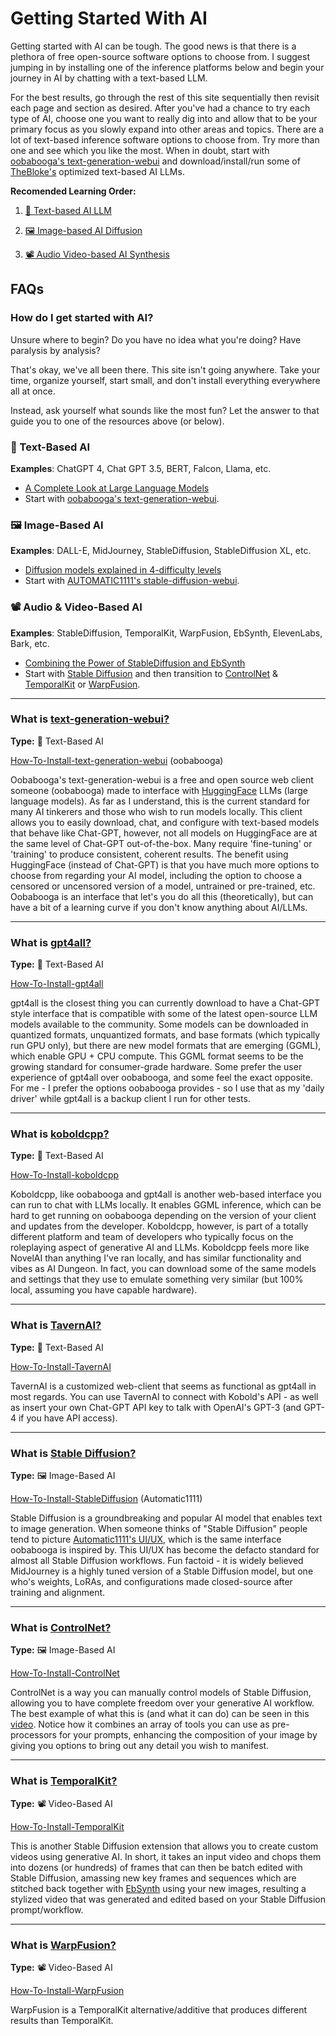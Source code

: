 # Getting Started With AI

Getting started with AI can be tough. The good news is that there is a plethora of free open-source software options to choose from. I suggest jumping in by installing one of the inference platforms below and begin your journey in AI by chatting with a text-based LLM. 

For the best results, go through the rest of this site sequentially then revisit each page and section as desired. After you've had a chance to try each type of AI, choose one you want to really dig into and allow that to be your primary focus as you slowly expand into other areas and topics. There are a lot of text-based inference software options to choose from. Try more than one and see which you like the most. When in doubt, start with [oobabooga's text-generation-webui](https://github.com/oobabooga/text-generation-webui) and download/install/run some of [TheBloke's](https://huggingface.co/TheBloke) optimized text-based AI LLMs.

**Recomended Learning Order:**

1. [🤖 Text-based AI LLM](/ai-text-generation-software)

2. [🖼️ Image-based AI Diffusion](/ai-image-diffusion-software)

3. [📽️ Audio Video-based AI Synthesis](/ai-audiovideo-synthesis-software)

## FAQs

### How do I get started with AI?

Unsure where to begin? Do you have no idea what you're doing? Have paralysis by analysis? 

That's okay, we've all been there. This site isn't going anywhere. Take your time, organize yourself, start small, and don't install everything everywhere all at once. 

Instead, ask yourself what sounds like the most fun? Let the answer to that guide you to one of the resources above (or below). 

### **🤖 Text-Based AI**

**Examples**: ChatGPT 4, Chat GPT 3.5, BERT, Falcon, Llama, etc.
- [A Complete Look at Large Language Models](https://www.youtube.com/watch?v=RIPWuClFi3g&ab_channel=AssemblyAI)
- Start with [oobabooga's text-generation-webui](https://github.com/oobabooga/text-generation-webui). 

### **🖼️ Image-Based AI**

**Examples**: DALL-E, MidJourney, StableDiffusion, StableDiffusion XL, etc.
- [Diffusion models explained in 4-difficulty levels](https://www.youtube.com/watch?v=yTAMrHVG1ew&ab_channel=AssemblyAI)
- Start with [AUTOMATIC1111's stable-diffusion-webui](https://github.com/AUTOMATIC1111/stable-diffusion-webui).

### **📽️ Audio & Video-Based AI**

**Examples**: StableDiffusion, TemporalKit, WarpFusion, EbSynth, ElevenLabs, Bark, etc.
- [Combining the Power of StableDiffusion and EbSynth](https://www.youtube.com/watch?v=rlfhv0gRAF4&ab_channel=enigmatic_e)
- Start with [Stable Diffusion](https://github.com/AUTOMATIC1111/stable-diffusion-webui) and then transition to [ControlNet](https://github.com/lllyasviel/ControlNet) & [TemporalKit](https://github.com/CiaraStrawberry/TemporalKit) or [WarpFusion](https://github.com/Sxela/WarpFusion).

---

### What is [text-generation-webui?](https://github.com/oobabooga/text-generation-webui)

**Type:** 🤖 Text-Based AI

[How-To-Install-text-generation-webui](https://www.youtube.com/watch?v=lb_lC4XFedU) (oobabooga)

Oobabooga's text-generation-webui is a free and open source web client someone (oobabooga) made to interface with [HuggingFace](https://huggingface.co/) LLMs (large language models). As far as I understand, this is the current standard for many AI tinkerers and those who wish to run models locally. This client allows you to easily download, chat, and configure with text-based models that behave like Chat-GPT, however, not all models on HuggingFace are at the same level of Chat-GPT out-of-the-box. Many require 'fine-tuning' or 'training' to produce consistent, coherent results. The benefit using HuggingFace (instead of Chat-GPT) is that you have much more options to choose from regarding your AI model, including the option to choose a censored or uncensored version of a model, untrained or pre-trained, etc. Oobabooga is an interface that let's you do all this (theoretically), but can have a bit of a learning curve if you don't know anything about AI/LLMs. 

---

### What is [gpt4all?](https://github.com/nomic-ai/gpt4all)

**Type:** 🤖 Text-Based AI

[How-To-Install-gpt4all](https://www.youtube.com/watch?v=rOa0wy2TDYE)

gpt4all is the closest thing you can currently download to have a Chat-GPT style interface that is compatible with some of the latest open-source LLM models available to the community. Some models can be downloaded in quantized formats, unquantized formats, and base formats (which typically run GPU only), but there are new model formats that are emerging (GGML), which enable GPU + CPU compute. This GGML format seems to be the growing standard for consumer-grade hardware. Some prefer the user experience of gpt4all over oobabooga, and some feel the exact opposite. For me - I prefer the options oobabooga provides - so I use that as my 'daily driver' while gpt4all is a backup client I run for other tests.

---

### What is [koboldcpp?](https://github.com/LostRuins/koboldcpp)

**Type:** 🤖 Text-Based AI

[How-To-Install-koboldcpp](https://github.com/LostRuins/koboldcpp)

Koboldcpp, like oobabooga and gpt4all is another web-based interface you can run to chat with LLMs locally. It enables GGML inference, which can be hard to get running on oobabooga depending on the version of your client and updates from the developer. Koboldcpp, however, is part of a totally different platform and team of developers who typically focus on the roleplaying aspect of generative AI and LLMs. Koboldcpp feels more like NovelAI than anything I've ran locally, and has similar functionality and vibes as AI Dungeon. In fact, you can download some of the same models and settings that they use to emulate something very similar (but 100% local, assuming you have capable hardware). 

---

### What is [TavernAI?](https://github.com/TavernAI/TavernAI)

**Type:** 🤖 Text-Based AI

[How-To-Install-TavernAI](https://github.com/TavernAI/TavernAI/wiki/How-to-install)

TavernAI is a customized web-client that seems as functional as gpt4all in most regards. You can use TavernAI to connect with Kobold's API - as well as insert your own Chat-GPT API key to talk with OpenAI's GPT-3 (and GPT-4 if you have API access).

---

### What is [Stable Diffusion?](https://github.com/AUTOMATIC1111/stable-diffusion-webui)

**Type:** 🖼️ Image-Based AI

[How-To-Install-StableDiffusion](https://www.youtube.com/watch?v=6MeJKnbv1ts&amp;t=34s) (Automatic1111)

Stable Diffusion is a groundbreaking and popular AI model that enables text to image generation. When someone thinks of "Stable Diffusion" people tend to picture [Automatic1111's UI/UX](https://github.com/AUTOMATIC1111/stable-diffusion-webui), which is the same interface oobabooga is inspired by. This UI/UX has become the defacto standard for almost all Stable Diffusion workflows. Fun factoid - it is widely believed MidJourney is a highly tuned version of a Stable Diffusion model, but one who's weights, LoRAs, and configurations made closed-source after training and alignment. 

---

### What is [ControlNet?](https://github.com/lllyasviel/ControlNet)

**Type:** 🖼️ Image-Based AI

[How-To-Install-ControlNet](https://www.youtube.com/watch?v=dLM2Gz7GR44&amp;list=PLaOY18jrLDeaVKJGjdCZxS-nnO6Uy0KYu&amp;index=36)

ControlNet is a way you can manually control models of Stable Diffusion, allowing you to have complete freedom over your generative AI workflow. The best example of what this is (and what it can do) can be seen in this [video](https://www.youtube.com/watch?v=dLM2Gz7GR44&amp;list=PLaOY18jrLDeaVKJGjdCZxS-nnO6Uy0KYu&amp;index=36). Notice how it combines an array of tools you can use as pre-processors for your prompts, enhancing the composition of your image by giving you options to bring out any detail you wish to manifest. 

---

###  What is [TemporalKit?](https://github.com/CiaraStrawberry/TemporalKit)

**Type:** 📽️ Video-Based AI

[How-To-Install-TemporalKit](https://www.youtube.com/watch?v=rlfhv0gRAF4)

This is another Stable Diffusion extension that allows you to create custom videos using generative AI. In short, it takes an input video and chops them into dozens (or hundreds) of frames that can then be batch edited with Stable Diffusion, amassing new key frames and sequences which are stitched back together with [EbSynth](https://ebsynth.com/) using your new images, resulting a stylized video that was generated and edited based on your Stable Diffusion prompt/workflow. 

---

###  What is [WarpFusion?](https://github.com/Sxela/WarpFusion)

**Type:** 📽️ Video-Based AI

[How-To-Install-WarpFusion](https://www.youtube.com/watch?v=tUHCtQaBWCw&ab_channel=MDMZ)

WarpFusion is a TemporalKit alternative/additive that produces different results than TemporalKit. 